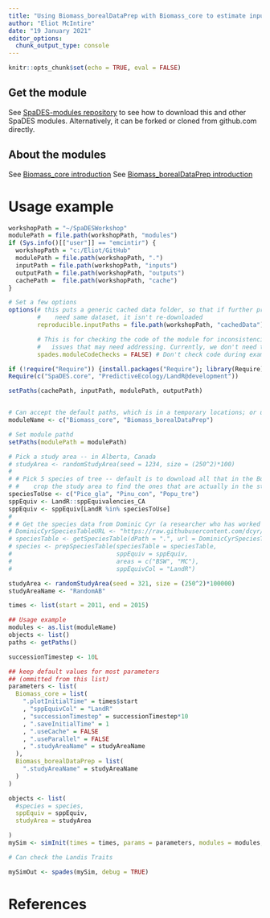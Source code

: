 ```yaml
---
title: "Using Biomass_borealDataPrep with Biomass_core to estimate input data layers"
author: "Eliot McIntire"
date: "19 January 2021"
editor_options:
  chunk_output_type: console
---
```


  ```r
knitr::opts_chunk$set(echo = TRUE, eval = FALSE)
```

## Get the module

See [SpaDES-modules repository](https://github.com/PredictiveEcology/SpaDES-modules) to see how to download this and other SpaDES modules. Alternatively, it can be forked or cloned from github.com directly.

## About the modules

See [Biomass_core introduction](https://github.com/PredictiveEcology/Biomass_core/blob/master/Biomass_core.Rmd)
See [Biomass_borealDataPrep introduction](https://github.com/PredictiveEcology/Biomass_borealDataPrep/blob/master/Biomass_borealDataPrep.Rmd)

# Usage example

```r
workshopPath = "~/SpaDESWorkshop"
modulePath = file.path(workshopPath, "modules")
if (Sys.info()[["user"]] == "emcintir") {
  workshopPath = "c:/Eliot/GitHub"
  modulePath = file.path(workshopPath, ".")
  inputPath = file.path(workshopPath, "inputs")
  outputPath = file.path(workshopPath, "outputs")
  cachePath =  file.path(workshopPath, "cache")
}

# Set a few options
options(# this puts a generic cached data folder, so that if further projects
        #    need same dataset, it isn't re-downloaded
        reproducible.inputPaths = file.path(workshopPath, "cachedData"),

        # This is for checking the code of the module for inconsistencies or
        #   issues that may need addressing. Currently, we don't need to address any of these
        spades.moduleCodeChecks = FALSE) # Don't check code during example

if (!require("Require")) {install.packages("Require"); library(Require)}
Require(c("SpaDES.core", "PredictiveEcology/LandR@development"))

setPaths(cachePath, inputPath, modulePath, outputPath)


# Can accept the default paths, which is in a temporary locations; or use a more permanent one
moduleName <- c("Biomass_core", "Biomass_borealDataPrep")

# Set module pathd
setPaths(modulePath = modulePath)

# Pick a study area -- in Alberta, Canada
# studyArea <- randomStudyArea(seed = 1234, size = (250^2)*100)
# 
# # Pick 5 species of tree -- default is to download all that in the Boreal forest first and then
# #    crop the study area to find the ones that are actually in the study area
speciesToUse <- c("Pice_gla", "Pinu_con", "Popu_tre")
sppEquiv <- LandR::sppEquivalencies_CA
sppEquiv <- sppEquiv[LandR %in% speciesToUse]
# 
# # Get the species data from Dominic Cyr (a researcher who has worked in Canada with Landis II)
# DominicCyrSpeciesTableURL <- "https://raw.githubusercontent.com/dcyr/LANDIS-II_IA_generalUseFiles/master/speciesTraits.csv"
# speciesTable <- getSpeciesTable(dPath = ".", url = DominicCyrSpeciesTableURL)
# species <- prepSpeciesTable(speciesTable = speciesTable,
#                             sppEquiv = sppEquiv,
#                             areas = c("BSW", "MC"),
#                             sppEquivCol = "LandR")

studyArea <- randomStudyArea(seed = 321, size = (250^2)*100000)
studyAreaName <- "RandomAB"

```

```r
times <- list(start = 2011, end = 2015)

## Usage example
modules <- as.list(moduleName)
objects <- list()
paths <- getPaths()

successionTimestep <- 10L

## keep default values for most parameters
## (ommitted from this list)
parameters <- list(
  Biomass_core = list(
    ".plotInitialTime" = times$start
    , "sppEquivCol" = "LandR"
    , "successionTimestep" = successionTimestep*10
    , ".saveInitialTime" = 1
    , ".useCache" = FALSE
    , ".useParallel" = FALSE
    , ".studyAreaName" = studyAreaName
  ),
  Biomass_borealDataPrep = list(
    ".studyAreaName" = studyAreaName
  )
)

objects <- list(
  #species = species,
  sppEquiv = sppEquiv,
  studyArea = studyArea

)
mySim <- simInit(times = times, params = parameters, modules = modules, objects = objects, paths = paths)

# Can check the Landis Traits
```

```r
mySimOut <- spades(mySim, debug = TRUE)
```


# References

<!-- automatically generated; see https://rmarkdown.rstudio.com/authoring_bibliographies_and_citations.html -->
